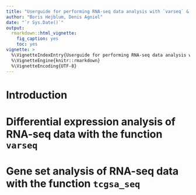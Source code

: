 ```yaml
---
title: "Userguide for performing RNA-seq data analysis with `varseq` & `tcgsa_seq`"
author: "Boris Hejblum, Denis Agniel"
date: "`r Sys.Date()`"
output: 
  rmarkdown::html_vignette:
    fig_caption: yes
    toc: yes
vignette: >
  %\VignetteIndexEntry{Userguide for performing RNA-seq data analysis with `varseq` \& `tcgsa_seq`}
  %\VignetteEngine{knitr::rmarkdown}
  %\VignetteEncoding{UTF-8}
---
```


# Introduction

# Differential expression analysis of RNA-seq data with the function `varseq`

# Gene set analysis of RNA-seq data with the function `tcgsa_seq`
